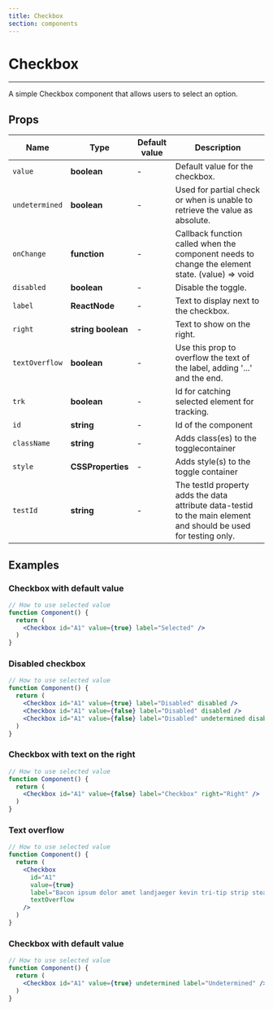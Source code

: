 ```yaml
---
title: Checkbox
section: components
---
```



# Checkbox

---

A simple Checkbox component that allows users to select an option.

## Props

| Name           | Type                    | Default value    | Description                                                                                                      |
| -------------- | ----------------------- | ---------------- | ---------------------------------------------------------------------------------------------------------------- |
| `value`        | **boolean**             | -                | Default value for the checkbox.                                                                                  |
| `undetermined` | **boolean**             | -                | Used for partial check or when is unable to retrieve the value as absolute.                                      |
| `onChange`     | **function**            | -                | Callback function called when the component needs to change the element state. (value) => void                   |
| `disabled`     | **boolean**             | -                | Disable the toggle.                                                                                              |
| `label`        | **ReactNode**           | -                | Text to display next to the checkbox.                                                                            |
| `right`        | **string** **boolean**  | -                | Text to show on the right.                                                                                       |
| `textOverflow` | **boolean**             | -                | Use this prop to overflow the text of the label, adding '...' and the end.                                       |
| `trk`          | **boolean**             | -                | Id for catching selected element for tracking.                                                                   |
| `id`           | **string**              | -                | Id of the component                                                                                              |
| `className`    | **string**              | -                | Adds class(es) to the togglecontainer                                                                            |
| `style`        | **CSSProperties**       | -                | Adds style(s) to the toggle container                                                                            |
| `testId`       | **string**              | -                | The testId property adds the data attribute data-testid to the main element and should be used for testing only. |


## Examples

### Checkbox with default value

<Demo title="Icon" background={colors.bgWhite}>
  <Checkbox id="A1" value={true} label="Selected" />
</Demo>

```jsx
// How to use selected value
function Component() {
  return (
    <Checkbox id="A1" value={true} label="Selected" />
  )
}
```

### Disabled checkbox

<Demo title="Icon" background={colors.bgWhite}>
  <Checkbox id="A1" value={true} label="Disabled" disabled />
  <Checkbox id="A1" value={false} label="Disabled" disabled />
  <Checkbox id="A1" value={false} label="Disabled" undetermined disabled />
</Demo>

```jsx
// How to use selected value
function Component() {
  return (
    <Checkbox id="A1" value={true} label="Disabled" disabled />
    <Checkbox id="A1" value={false} label="Disabled" disabled />
    <Checkbox id="A1" value={false} label="Disabled" undetermined disabled />
  )
}
```

### Checkbox with text on the right

<Demo title="Icon" background={colors.bgWhite}>
  <Checkbox id="A1" value={false} label="Checkbox" right="Right" />
</Demo>

```jsx
// How to use selected value
function Component() {
  return (
    <Checkbox id="A1" value={false} label="Checkbox" right="Right" />
  )
}
```

### Text overflow

<Demo title="Icon" background={colors.bgWhite}>
  <Checkbox 
    id="A1" 
    value={true} 
    label="Bacon ipsum dolor amet landjaeger kevin tri-tip strip steak tenderloin, jerky brisket boudin fatback corned beef ball tip buffalo. Bacon ipsum dolor amet landjaeger kevin tri-tip strip steak tenderloin, jerky brisket boudin fatback corned beef ball tip buffalo." 
    textOverflow 
  />
</Demo>

```jsx
// How to use selected value
function Component() {
  return (
    <Checkbox 
      id="A1" 
      value={true} 
      label="Bacon ipsum dolor amet landjaeger kevin tri-tip strip steak tenderloin, jerky brisket boudin fatback corned beef ball tip buffalo. Bacon ipsum dolor amet landjaeger kevin tri-tip strip steak tenderloin, jerky brisket boudin fatback corned beef ball tip buffalo." 
      textOverflow 
    />
  )
}
```

### Checkbox with default value

<Demo title="Icon" background={colors.bgWhite}>
  <Checkbox id="A1" value={false} undetermined label="Undetermined" />
</Demo>

```jsx
// How to use selected value
function Component() {
  return (
    <Checkbox id="A1" value={true} undetermined label="Undetermined" />
  )
}
```